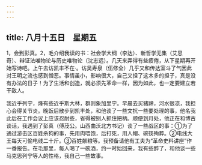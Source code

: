 ```yaml
---
---
---
```

title: 八月十五日　星期五
---




1，会到彭真。2，毛介绍我读的书：社会学大纲（李达）、新哲学无集（艾思奇）、辩证法唯物论与历史唯物论（沈志远）。几天来弄得有些疲倦，从下星期再开始写诗吧。上午去访凯丰不在·。访吴寿泉（伍修全）几乎又和传达室斗了气因此对王明之流也感到憎恶。事情虽小，影响很大，自己又担了这木多的担子，真是没有办法的日子！为了生活和创造，就必须先革命一样，因为如此，也一定要建立若干敌人。

我近乎列宁，烽有些近乎斯大林，群则象加里宁。早晨去买猪蹄，河水很凉，我担心会得关节炎。晚饭后散步到凯丰处，和他谈了一些文抗一些要处理的事，他名我此后在工作会议上应该忍耐些，省得被别人抓住把柄。顺便到月处，他正在和博古谈话，我遇到了彭真（傅茂公。山西曲沃北方书记）谈了一些战区的事：①为了通过游击区百姓杀狗的事，先用肉喂饱，后打死，用人帽、碗筷殉葬。②电线大王每天可偷电线二十斤。③百姓献粮等。我预备请他有工夫为“革命史料讲座”作一番报告。在毛那里，每人喝了一碗酒，约一时始回来，我有些醉了，和他谈一些马克思列宁等人的性格，我自己一些故事。